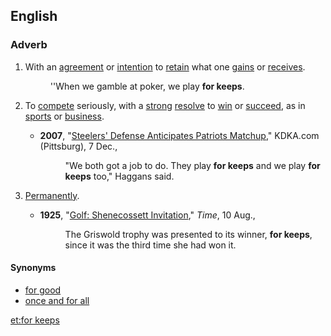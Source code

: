 ==English==

===Adverb===
{{en-adv|head=[[for]] [[keeps]]|-}}

# {{idiomatic|gaming}} With an [[agreement]] or [[intention]] to [[retain]] what one [[gain]]s or [[receive]]s.
#: ''When we gamble at poker, we play '''for keeps'''.
# {{idiomatic|by extension|informal}} To [[compete]] seriously, with a [[strong]] [[resolve]] to [[win]] or [[succeed]], as in [[sports]] or [[business]].
#* '''2007''', "[http://kdka.com/sports/Steelers.Patriots.history.2.606567.html Steelers' Defense Anticipates Patriots Matchup]," KDKA.com (Pittsburg), 7 Dec.,
#*:"We both got a job to do. They play '''for keeps''' and we play '''for keeps''' too," Haggans said.
# {{idiomatic|informal}} [[permanently|Permanently]].
#* '''1925''', "[http://www.time.com/time/magazine/article/0,9171,720731,00.html Golf: Shenecossett Invitation]," ''Time'', 10 Aug.,
#*: The Griswold trophy was presented to its winner, '''for keeps''', since it was the third time she had won it.

====Synonyms====
* [[for good]]
* [[once and for all]]

[[et:for keeps]]